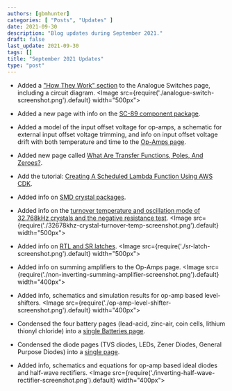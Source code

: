 ```yaml
---
authors: [gbmhunter]
categories: [ "Posts", "Updates" ]
date: 2021-09-30
description: "Blog updates during September 2021."
draft: false
last_update: 2021-09-30
tags: []
title: "September 2021 Updates"
type: "post"
---
```


* Added a ["How They Work" section](/electronics/components/analogue-switches-transmission-gates/) to the Analogue Switches page, including a circuit diagram.
    <Image src={require('./analogue-switch-screenshot.png').default} width="500px"></Image>

* Added a new page with info on the [SC-89 component package](/pcb-design/component-packages/sc-89-component-package/).

* Added a model of the input offset voltage for op-amps, a schematic for external input offset voltage trimming, and info on input offset voltage drift with both temperature and time to the [Op-Amps page](/electronics/components/op-amps/).

* Added new page called [What Are Transfer Functions, Poles, And Zeroes?](/electronics/circuit-design/what-are-transfer-functions-poles-and-zeroes/).

* Add the tutorial: [Creating A Scheduled Lambda Function Using AWS CDK](/programming/cloud/aws/creating-a-scheduled-lambda-function-using-aws-cdk/).

* Added info on [SMD crystal packages](/pcb-design/component-packages/crystal-packages/).

* Added info on the [turnover temperature and oscillation mode of 32.768kHz crystals and the negative resistance test](/electronics/components/crystals/#32678khz-crystals).
    <Image src={require('./32678khz-crystal-turnover-temp-screenshot.png').default} width="500px"></Image>

* Added info on [RTL and SR latches](/electronics/circuit-design/digital-logic/latches-and-flip-flops/).
    <Image src={require('./sr-latch-screenshot.png').default} width="500px"></Image>

* Added info on summing amplifiers to the Op-Amps page.
    <Image src={require('./non-inverting-summing-amplifier-screenshot.png').default} width="400px"></Image>

* Added info, schematics and simulation results for op-amp based level-shifters.
    <Image src={require('./op-amp-level-shifter-screenshot.png').default} width="400px"></Image>

* Condensed the four battery pages (lead-acid, zinc-air, coin cells, lithium thionyl chloride) into a [single Batteries page](/electronics/components/batteries/).

* Condensed the diode pages (TVS diodes, LEDs, Zener Diodes, General Purpose Diodes) into a [single page](/electronics/components/diodes/).

* Added info, schematics and equations for op-amp based ideal diodes and half-wave rectifiers.
    <Image src={require('./inverting-half-wave-rectifier-screenshot.png').default} width="400px"></Image>
